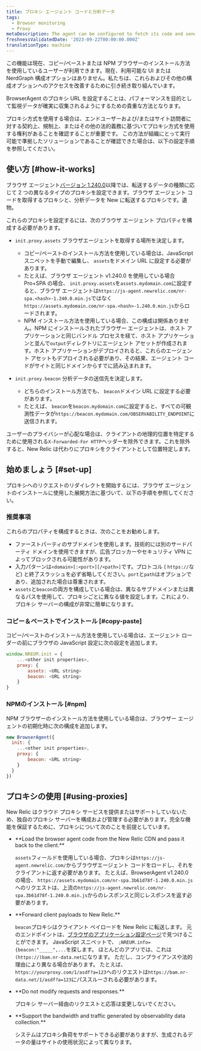 ```yaml
---
title: プロキシ エージェント コードと分析データ
tags:
  - Browser monitoring
  - Proxy
metaDescription: The agent can be configured to fetch its code and send analytics through a proxy server instead of New Relic's endpoints.
freshnessValidatedDate: '2023-09-22T00:00:00.000Z'
translationType: machine
---
```


<Callout variant="important">
  この機能は現在、コピー/ペーストまたは NPM ブラウザーのインストール方法を使用しているユーザーが利用できます。現在、利用可能な UI または NerdGraph 構成オプションはありません。私たちは、これらおよびその他の構成オプションへのアクセスを改善するために引き続き取り組んでいます。
</Callout>

BrowserAgent のプロキシ URL を設定することは、パフォーマンスを目的として監視データが確実に収集されるようにするための貴重な方法となります。

プロキシ方式を使用する場合は、エンドユーザーおよび/またはサイト訪問者に対する契約上、規制上、またはその他の法的義務に基づいてプロキシ方式を使用する権利があることを確認することが重要です。 この方法が組織にとって実行可能で準拠したソリューションであることが確認できた場合は、以下の設定手順を参照してください。

## 使い方 [#how-it-works]

ブラウザ エージェント[バージョン 1.240.0](/docs/release-notes/new-relic-browser-release-notes/browser-agent-release-notes)以降では、転送するデータの種類に応じて 2 つの異なるタイプのプロキシを設定できます。ブラウザ エージェント コードを取得するプロキシと、分析データを New に転送するプロキシです。遺物。

これらのプロキシを設定するには、次のブラウザ エージェント プロパティを構成する必要があります。

* `init.proxy.assets` ブラウザエージェントを取得する場所を決定します。

  * コピー/ペーストのインストール方法を使用している場合は、JavaScript スニペットを手動で編集し、 `assets`をドメイン URL に設定する必要があります。
  * たとえば、ブラウザ エージェント v1.240.0 を使用している場合Pro+SPA の場合、 `init.proxy.assets`を`assets.mydomain.com`に設定すると、ブラウザ エージェントは`https://js-agent.newrelic.com/nr-spa.<hash>-1.240.0.min.js`ではなく`https://assets.mydomain.com/nr-spa.<hash>-1.240.0.min.js`からロードされます。
  * NPM インストール方法を使用している場合、この構成は関係ありません。NPM にインストールされたブラウザー エージェントは、ホスト アプリケーションと同じバンドル プロセスを経て、ホスト アプリケーションと並んで`output`ディレクトリにエージェント アセットが作成されます。ホスト アプリケーションがデプロイされると、これらのエージェント アセットもデプロイされる必要があり、その結果、エージェント コードがサイトと同じドメインからすでに読み込まれます。

* `init.proxy.beacon` 分析データの送信先を決定します。

  * どちらのインストール方法でも、 `beacon`ドメイン URL に設定する必要があります。
  * たとえば、 `beacon`を`beacon.mydomain.com`に設定すると、すべての可観測性データが`https://beacon.mydomain.com/OBSERVABILITY_ENDPOINT`に送信されます。

ユーザーのプライバシーが心配な場合は、クライアントの地理的位置を特定するために使用される`X-Forwarded-For HTTP`ヘッダーを除外できます。これを除外すると、New Relic は代わりにプロキシをクライアントとして位置特定します。

## 始めましょう [#set-up]

プロキシへのリクエストのリダイレクトを開始するには、ブラウザ エージェントのインストールに使用した展開方法に基づいて、以下の手順を参照してください。

### 推奨事項

これらのプロパティを構成するときは、次のことをお勧めします。

* ファーストパーティのサブドメインを使用します。技術的には別のサードパーティ ドメインを使用できますが、広告ブロッカーやセキュリティ VPN によってブロックされる可能性があります。
* 入力パターンは`<domain>[:<port>][/<path>]`です。プロトコル ( `https://`など) と終了スラッシュを必ず省略してください。`port`と`path`はオプションであり、追加された場合は尊重されます。
* `assets`と`beacon`の両方を構成している場合は、異なるサブドメインまたは異なるパスを使用して、プロキシごとに異なる値を設定します。これにより、プロキシ サーバーの構成が非常に簡単になります。

### コピー＆ペーストでインストール [#copy-paste]

コピー/ペーストのインストール方法を使用している場合は、エージェント ローダーの前にブラウザの JavaScript 設定に次の設定を追加します。

```js
window.NREUM.init = {
    ...<other init properties>,
    proxy: {
        assets: <URL string>
        beacon: <URL string>
    }
}
```

### NPMのインストール [#npm]

NPM ブラウザーのインストール方法を使用している場合は、ブラウザー エージェントの初期化時に次の構成を追加します。

```js
new BrowserAgent({ 
  init: {
    ...<other init properties>,
    proxy: {
        beacon: <URL string>
    }
  }
})
```

## プロキシの使用 [#using-proxies]

New Relic はクラウド プロキシ サービスを提供またはサポートしていないため、独自のプロキシ サーバーを構成および管理する必要があります。完全な機能を保証するために、プロキシについて次のことを前提としています。

* <DNT>
    **Load the browser agent code from the New Relic CDN and pass it back to the client.**
  </DNT>

  `assets`フィールドを使用している場合、プロキシは`https://js-agent.newrelic.com/`からブラウザエージェント コードをロードし、それをクライアントに返す必要があります。 たとえば、BrowserAgent v1.240.0 の場合、 `https://assets.mydomain.com/nr-spa.3b61d78f-1.240.0.min.js`へのリクエストは、上流の`https://js-agent.newrelic.com/nr-spa.3b61d78f-1.240.0.min.js`からのレスポンスと同じレスポンスを返す必要があります。

* <DNT>
    **Forward client payloads to New Relic.**
  </DNT>

  `beacon`プロキシはクライアント ペイロードを New Relic に転送します。 元のエンドポイントは、[ブラウザのアプリケーション設定ページ](/docs/browser/new-relic-browser/configuration/browser-app-settings-page/)で見つけることができます。 JavaScript スニペットで、 `;NREUM.info={beacon:"_____",...`を探します。 ほとんどのアプリでは、これは`(https://)bam.nr-data.net`になります。 ただし、コンプライアンスや法的理由により異なる場合があります。 たとえば、 `https://yourproxy.com/1/asdf?a=123`へのリクエストは`https://bam.nr-data.net/1/asdf?a=123`にパススルーされる必要があります。

* <DNT>
    **Do not modify requests and responses.**
  </DNT>

  プロキシ サーバー経由のリクエストと応答は変更しないでください。

* <DNT>
    **Support the bandwidth and traffic generated by observability data collection.**
  </DNT>

  システムはプロキシ負荷をサポートできる必要がありますが、生成されるデータの量はサイトの使用状況によって異なります。
